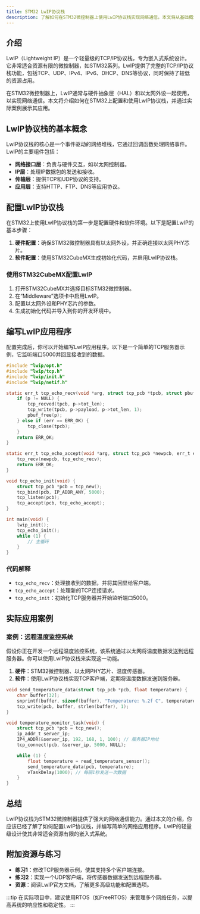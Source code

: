```yaml
---
title: STM32 LwIP协议栈
description: 了解如何在STM32微控制器上使用LwIP协议栈实现网络通信。本文将从基础概念入手，逐步讲解LwIP的配置和使用，并提供实际案例和代码示例。
---
```


## 介绍

LwIP（Lightweight IP）是一个轻量级的TCP/IP协议栈，专为嵌入式系统设计。它非常适合资源有限的微控制器，如STM32系列。LwIP提供了完整的TCP/IP协议栈功能，包括TCP、UDP、IPv4、IPv6、DHCP、DNS等协议，同时保持了较低的资源占用。

在STM32微控制器上，LwIP通常与硬件抽象层（HAL）和以太网外设一起使用，以实现网络通信。本文将介绍如何在STM32上配置和使用LwIP协议栈，并通过实际案例展示其应用。

## LwIP协议栈的基本概念

LwIP协议栈的核心是一个事件驱动的网络堆栈，它通过回调函数处理网络事件。LwIP的主要组件包括：

- **网络接口层**：负责与硬件交互，如以太网控制器。
- **IP层**：处理IP数据包的发送和接收。
- **传输层**：提供TCP和UDP协议的支持。
- **应用层**：支持HTTP、FTP、DNS等应用协议。

## 配置LwIP协议栈

在STM32上使用LwIP协议栈的第一步是配置硬件和软件环境。以下是配置LwIP的基本步骤：

1. **硬件配置**：确保STM32微控制器具有以太网外设，并正确连接以太网PHY芯片。
2. **软件配置**：使用STM32CubeMX生成初始化代码，并启用LwIP协议栈。

### 使用STM32CubeMX配置LwIP

1. 打开STM32CubeMX并选择目标STM32微控制器。
2. 在“Middleware”选项卡中启用LwIP。
3. 配置以太网外设和PHY芯片的参数。
4. 生成初始化代码并导入到你的开发环境中。

## 编写LwIP应用程序

配置完成后，你可以开始编写LwIP应用程序。以下是一个简单的TCP服务器示例，它监听端口5000并回显接收到的数据。

```c
#include "lwip/opt.h"
#include "lwip/tcp.h"
#include "lwip/init.h"
#include "lwip/netif.h"

static err_t tcp_echo_recv(void *arg, struct tcp_pcb *tpcb, struct pbuf *p, err_t err) {
    if (p != NULL) {
        tcp_recved(tpcb, p->tot_len);
        tcp_write(tpcb, p->payload, p->tot_len, 1);
        pbuf_free(p);
    } else if (err == ERR_OK) {
        tcp_close(tpcb);
    }
    return ERR_OK;
}

static err_t tcp_echo_accept(void *arg, struct tcp_pcb *newpcb, err_t err) {
    tcp_recv(newpcb, tcp_echo_recv);
    return ERR_OK;
}

void tcp_echo_init(void) {
    struct tcp_pcb *pcb = tcp_new();
    tcp_bind(pcb, IP_ADDR_ANY, 5000);
    tcp_listen(pcb);
    tcp_accept(pcb, tcp_echo_accept);
}

int main(void) {
    lwip_init();
    tcp_echo_init();
    while (1) {
        // 主循环
    }
}
```

### 代码解释

- `tcp_echo_recv`：处理接收到的数据，并将其回显给客户端。
- `tcp_echo_accept`：处理新的TCP连接请求。
- `tcp_echo_init`：初始化TCP服务器并开始监听端口5000。

## 实际应用案例

### 案例：远程温度监控系统

假设你正在开发一个远程温度监控系统，该系统通过以太网将温度数据发送到远程服务器。你可以使用LwIP协议栈来实现这一功能。

1. **硬件**：STM32微控制器、以太网PHY芯片、温度传感器。
2. **软件**：使用LwIP协议栈实现TCP客户端，定期将温度数据发送到服务器。

```c
void send_temperature_data(struct tcp_pcb *pcb, float temperature) {
    char buffer[32];
    snprintf(buffer, sizeof(buffer), "Temperature: %.2f C", temperature);
    tcp_write(pcb, buffer, strlen(buffer), 1);
}

void temperature_monitor_task(void) {
    struct tcp_pcb *pcb = tcp_new();
    ip_addr_t server_ip;
    IP4_ADDR(&server_ip, 192, 168, 1, 100); // 服务器IP地址
    tcp_connect(pcb, &server_ip, 5000, NULL);

    while (1) {
        float temperature = read_temperature_sensor();
        send_temperature_data(pcb, temperature);
        vTaskDelay(1000); // 每隔1秒发送一次数据
    }
}
```

## 总结

LwIP协议栈为STM32微控制器提供了强大的网络通信能力。通过本文的介绍，你应该已经了解了如何配置LwIP协议栈，并编写简单的网络应用程序。LwIP的轻量级设计使其非常适合资源有限的嵌入式系统。

## 附加资源与练习

- **练习1**：修改TCP服务器示例，使其支持多个客户端连接。
- **练习2**：实现一个UDP客户端，将传感器数据发送到远程服务器。
- **资源**：阅读LwIP官方文档，了解更多高级功能和配置选项。

:::tip
在实际项目中，建议使用RTOS（如FreeRTOS）来管理多个网络任务，以提高系统的响应性和稳定性。
:::
